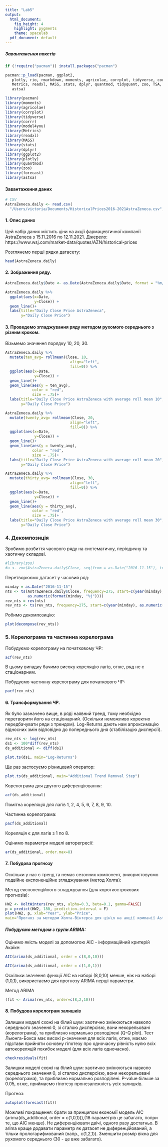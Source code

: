 ```yaml
---
title: "Lab5"
output:
  html_document:
    fig_height: 4
    highlight: pygments
    theme: spacelab
  pdf_document: default
---
```


##### Завантаження пакетів

```r
if (!require("pacman")) install.packages("pacman")
```
```r
pacman::p_load(pacman, ggplot2, 
   plotly, rio, rmarkdown, moments, agricolae, corrplot, tidyverse, corrr, model4you,
   Metrics, readxl, MASS, stats, dplyr, quantmod, tidyquant, zoo, TSA, forecast,
   astsa) 
```
```r
library(pacman)
library(moments)
library(agricolae)
library(corrplot)
library(tidyverse)
library(corrr)
library(model4you)
library(Metrics)
library(readxl)
library(MASS)
library(stats)
library(dplyr)
library(ggplot2)
library(plotly)
library(quantmod)
library(zoo)
library(forecast)
library(astsa)
```
#### Завантаження даних
```r
# CSV
AstraZeneca.daily <- read.csv(
  "/Users/victoria/Documents/HistoricalPrices2016-2021AstraZeneca.csv", stringsAsFactors = FALSE)
```

#### 1. Опис даних
Цей набір даних містить ціни на акції фармацевтичної компанії AstraZeneca з 15.11.2016 по 12.11.2021. Джерело: https://www.wsj.com/market-data/quotes/AZN/historical-prices

Розглянемо перші рядки датасету:
```r
head(AstraZeneca.daily)
```

#### 2. Зображення ряду. 
```r
AstraZeneca.daily$Date <- as.Date(AstraZeneca.daily$Date, format = "%m/%d/%y")

AstraZeneca.daily %>% 
  ggplot(aes(x=Date,
             y=Close)) +
  geom_line()+
  labs(title="Daily Close Price AstraZeneca",
       y="Daily Close Price")
```

#### 3. Проведемо згладжування ряду методом рухомого середнього з різним кроком.
Візьмемо значення порядку 10, 20, 30.

```r
AstraZeneca.daily %>%
  mutate(ten_avg= rollmean(Close, 10,
                             align="left", 
                             fill=0)) %>%
  ggplot(aes(x=Date,
             y=Close)) +
  geom_line()+
  geom_line(aes(y = ten_avg), 
            color = "red", 
            size = .75)+
  labs(title="Daily Close Price AstraZeneca with average roll mean 10",
       y="Daily Close Price")
```
```r
AstraZeneca.daily %>%
  mutate(twenty_avg= rollmean(Close, 20,
                             align="left", 
                             fill=0)) %>%
  ggplot(aes(x=Date,
             y=Close)) +
  geom_line()+
  geom_line(aes(y = twenty_avg), 
            color = "red", 
            size = .75)+
  labs(title="Daily Close Price AstraZeneca with average roll mean 20",
       y="Daily Close Price")
```

```r
AstraZeneca.daily %>%
  mutate(thirty_avg= rollmean(Close, 30,
                             align="left", 
                             fill=0)) %>%
  ggplot(aes(x=Date,
             y=Close)) +
  geom_line()+
  geom_line(aes(y = thirty_avg), 
            color = "red", 
            size = .75)+
  labs(title="Daily Close Price AstraZeneca with average roll mean 30",
       y="Daily Close Price")
```


### 4. Декомпозиція 
Зробимо розбиття часового ряду на систематичну, періодичну та хаотичну складові.

```r
#library(zoo)
#a <- zoo(AstraZeneca.daily$Close, seq(from = as.Date("2016-11-15"), to = as.Date("2021-11-12"), by = 1))
```

Перетворюємо датасет у часовий ряд:
```r
minday = as.Date("2016-11-15")
nts <- ts(AstraZeneca.daily$Close, frequency=275, start=c(year(minday), 
          as.numeric(format(minday, "%j"))))
rev_nts = rev(nts)
rev_nts <- ts(rev_nts, frequency=275, start=c(year(minday), as.numeric(format(minday, "%j"))))
```


Робимо декомпозицію:
```r
plot(decompose(rev_nts))
```

### 5. Корелограма та частинна корелограма

Побудуємо корелограму на початковому ЧР:
```r
acf(rev_nts)
```

В цьому випадку бачимо високу кореляцію лагів, отже, ряд не є стаціонарним. 

Побудуємо частинну корелограму для початкового ЧР:
```r
pacf(rev_nts)
```


#### 6. Трансформування ЧР. 
Як було зазначено вище, в ряді наявний тренд, тому необхідно перетворити його на 
стаціонарний. (Оскільки неможливо коректно передбачувати ряди з трендом).
Log-Returns дають нам апроксимацію відносних змін відповідно до попереднього дня
(стабілізацію дисперсії).

```r
rev_nts <- log(rev_nts)
ds1 <- 100*diff(rev_nts)
ds_additional <- diff(ds1)

plot.ts(ds1, main="Log-Returns")
```

Ще раз застосуємо різницевий оператор: 
```r
plot.ts(ds_additional, main="Additional Trend Removal Step")
```

Корелограма для другого диференціювання:
```r
acf(ds_additional)
```

Помітна кореляція для лагів 1, 2, 4, 5, 6, 7, 8, 9, 10.

Частинна корелограма:
```r
pacf(ds_additional)
```

Кореляція є для лагів з 1 по 8.

Оцінимо параметри моделі авторегресії:

```r
ar(ds_additional, order.max=8)
```


#### 7. Побудова прогнозу
Оскільки у нас є тренд та немає сезонних компонент, використовуємо подвійне експоненційне згладжування (метод Холта):

Метод експоненційного згладжування (для короткострокових прогнозів):
```r
HW2 <- HoltWinters(rev_nts, alpha=0.3, beta=0.1, gamma=FALSE)
p = predict(HW2, 180, prediction.interval = F)
plot(HW2, p, xlab="Year", ylab="Price",
main="Прогноз за методом Холта-Вінтерса для цін\n на акції компанії AstraZeneca")
```

##### Побудуємо методом з групи ARIMA:

Оцінимо якість моделі за допомогою AIC - інформаційний критерій Акаїке: 
```r
AIC(arima(ds_additional, order = c(8,0,10)))
```


```r
AIC(arima(ds_additional, order = c(1,0,1)))
```

Оскільки значення функції AIC на наборі (8,0,10) менше, ніж на наборі (1,0,1), використаємо для прогнозу ARIMA перші параметри. 

Метод ARIMA

```r
(fit <- Arima(rev_nts, order=c(8,2,10)))
```

#### 8. Побудова корелограм залишків


Залишки моделі схожі на білий шум: хаотично змінюються навколо середнього значення 0, зі сталою дисперсією, вони некорельовані (корелограма), та приблизно нормально розподілені (Q-Q plot).
Тест Льюнга-Бокса має високі p-значення для всіх лагів, отже, маємо підстави прийняти основну гіпотезу про одночасну рівність нулю всіх автокореляцій похибок моделі (для всіх лагів одночасно).


```r
checkresiduals(fit)
```

Залишки моделі схожі на білий шум: хаотично змінюються навколо середнього значення 0, зі сталою дисперсією, вони некорельовані (корелограма), та приблизно нормально розподілені. P-value більше за 0.05, отже, приймаємо гіпотезу пронезалежність усіх залишків. 


Прогноз:
```r
autoplot(forecast(fit))
```

Можливі покращення: брати за принципом економії модель AIC (arima(ds_additional, order = c(1,0,1))),(18 параметрів це забагато, попри те, що AIC менше). Не диференціювати двічі, одного разу достатньо. В arima краще додавати параметр як датасет не диференційований, а тільки прологарифмований (напр., c(1,2,1)). Зменшити розмір вікна для рухомого середнього (30 - це вже забагато).




